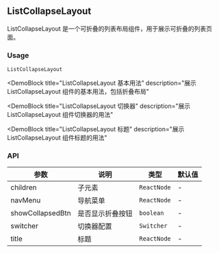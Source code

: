 
## ListCollapseLayout

ListCollapseLayout 是一个可折叠的列表布局组件，用于展示可折叠的列表页面。

### Usage

`ListCollapseLayout`

<DemoBlock
  title="ListCollapseLayout 基本用法"
  description="展示 ListCollapseLayout 组件的基本用法，包括折叠布局"
>
  <Basic />
</DemoBlock>

<DemoBlock
  title="ListCollapseLayout 切换器"
  description="展示 ListCollapseLayout 组件切换器的用法"
>
  <WithSwitcher />
</DemoBlock>

<DemoBlock
  title="ListCollapseLayout 标题"
  description="展示 ListCollapseLayout 组件标题的用法"
>
  <WithTitle />
</DemoBlock>

### API

| 参数 | 说明 | 类型 | 默认值 |
| --- | --- | --- | --- |
| children | 子元素 | `ReactNode` | - |
| navMenu | 导航菜单 | `ReactNode` | - |
| showCollapsedBtn | 是否显示折叠按钮 | `boolean` | - |
| switcher | 切换器配置 | `Switcher` | - |
| title | 标题 | `ReactNode` | - | 